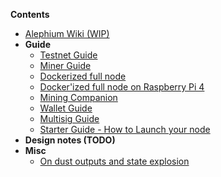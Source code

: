 '''Contents'''
* [[Home | Alephium Wiki (WIP)]]
* '''Guide'''
** [[Testnet-Guide | Testnet Guide]]
** [[Miner-Guide | Miner Guide]]
** [[Docker-Guide | Dockerized full node]]
** [[Full-node-on-raspberry-pi | Docker'ized full node on Raspberry Pi 4]]
** [[Mining-companion | Mining Companion]]
** [[Wallet-Guide | Wallet Guide]]
** [[Multisig-Guide | Multisig Guide]]
** [[Starter Guide - How to Launch your node | Starter Guide - How to Launch your node]]
* '''Design notes (TODO)'''
* '''Misc'''
** [[On-dust-outputs-and-state-explosion | On dust outputs and state explosion]]
